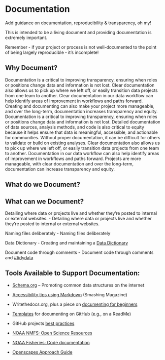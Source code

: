 # Documentation

Add guidance on documentation, reproducibility & transparency, oh my!

This is intended to be a living document and providing documentation is extremely important.

::: callout-important
Remember - if your project or process is not well-documented to the point of being largely reproducible - it's incomplete!
:::

## Why Document?

Documentation is a critical to improving transparency, ensuring when roles or positions change data and information is not lost. Clear documentation also allows us to pick up where we left off, or easily transition data projects from one team to another. Clear documentation in our data workflow can help identify areas of improvement in workflows and paths forward. Creating and documenting can also make your project more manageable, and over the long-term, documentation increases transparency and equity.
Documentation is a critical to improving transparency, ensuring when roles or positions change data and information is not lost. Detailed documentation of data sources, analysis methods, and code is also critical to equity because it helps ensure that data is meaningful, accessible, and actionable for communities. Without proper documentation, it can be difficult for others to validate or build on existing analyses. Clear documentation also allows us to pick up where we left off, or easily transition data projects from one team to another. Documentation in our data workflow can also help identify areas of improvement in workflows and paths forward. Projects are more manageable, with clear documentation and over the long-term, documentation can increase transparency and equity.

## What do we Document?
## What can we Document?

Detailing where data or projects live and whether they’re posted to internal or external websites.
-   Detailing where data or projects live and whether they’re posted to internal or external websites.

Naming files deliberately
-   Naming files deliberately

Data Dictionary
-   Creating and maintaining a [Data Dictionary](https://www.fgdc.gov/metadata/csdgm-standard)

Document code through comments
-   Document code through comments and [#tidydata](https://vita.had.co.nz/papers/tidy-data.pdf)

## Tools Available to Support Documentation:

-   [Schema.org](https://schema.org/) -- Promoting common data structures on the internet

-   [Accessibility tips using Markdown](https://www.smashingmagazine.com/2021/09/improving-accessibility-of-markdown/) (Smashing Magazine)

-   Writethedocs.org, plus a piece on [documenting for beginners](https://www.writethedocs.org/guide/writing/beginners-guide-to-docs/)

-   [Templates](https://github.com/kylelobo/The-Documentation-Compendium#templates-) for documenting on GitHub (e.g., on a ReadMe)

-   GitHub projects [best practices](https://docs.github.com/en/issues/planning-and-tracking-with-projects/learning-about-projects/best-practices-for-projects)

-   [NOAA NMFS: Open Science Resources](https://nmfs-opensci.github.io/ResourceBook/)

-   [NOAA Fisheries: Code documentation](https://noaa-fisheries-integrated-toolbox.github.io/resources/best-practices/code-documentation/)

-   [Openscapes Approach Guide](https://openscapes.github.io/approach-guide/)
